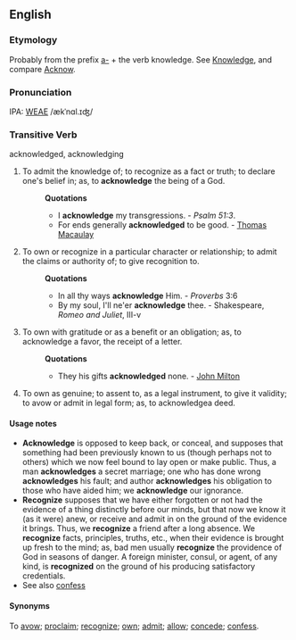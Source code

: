==English==
===Etymology===
Probably from the prefix [[a-]] + the verb knowledge. See [[Knowledge]], and compare [[Acknow]].

===Pronunciation===
IPA: [[WEAE]] /ækˈnɑl.ɪʤ/

===Transitive Verb===
acknowledged, acknowledging
# To admit the knowledge of; to recognize as a fact or truth; to declare one's belief in; as, to '''acknowledge''' the  being of a God.
#:'''Quotations'''
#:*I '''acknowledge''' my transgressions. - ''Psalm 51:3''.
#:*For ends generally '''acknowledged''' to be good. - [[Thomas Macaulay]]
# To own or recognize in a particular character or relationship; to admit the claims or authority of; to give  recognition to.
#:'''Quotations'''
#:*In all thy ways '''acknowledge''' Him. - ''Proverbs'' 3:6
#:* By my soul, I'll ne'er '''acknowledge''' thee. - Shakespeare, ''Romeo and Juliet'', III-v
# To own with gratitude or as a benefit or an obligation; as, to acknowledge a favor, the receipt of a letter.
#:'''Quotations'''
#:* They his gifts '''acknowledged''' none. - [[John Milton]]
# To own as genuine; to assent to, as a legal instrument, to give it validity; to avow or admit in legal form; as, to acknowledgea deed.

====Usage notes==== 
*'''Acknowledge''' is opposed to keep back, or conceal, and supposes that something had  been previously known to us (though perhaps not to others) which we now feel bound to lay open or make  public. Thus, a man '''acknowledges''' a secret marriage; one who has done wrong '''acknowledges''' his fault; and  author '''acknowledges''' his obligation to those who have  aided him; we '''acknowledge''' our ignorance. 
*'''Recognize'''  supposes that we have either forgotten or not had the evidence of a thing distinctly before our minds, but  that now we know it (as it were) anew, or receive and  admit in on the ground of the evidence it brings. Thus, we '''recognize''' a friend after a long absence. We '''recognize''' facts, principles, truths, etc., when their evidence is brought up fresh to the mind; as, bad men usually '''recognize''' the providence of God in seasons of danger. A foreign minister, consul, or agent, of any  kind, is '''recognized''' on the ground of his producing  satisfactory credentials.
*See also [[confess]]

====Synonyms====
To [[avow]]; [[proclaim]]; [[recognize]]; [[own]]; [[admit]]; [[allow]]; [[concede]]; [[confess]].